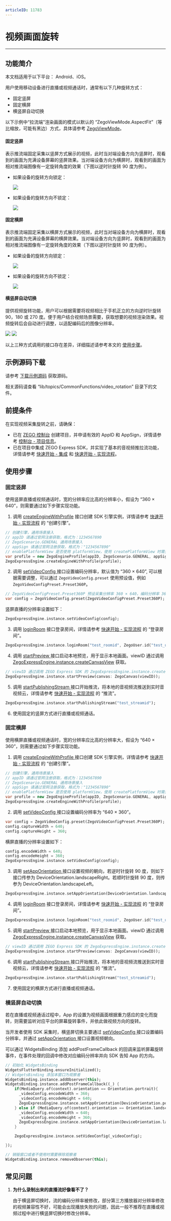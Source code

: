 ```yaml
---
articleID: 11783
---
```

# 视频画面旋转

- - -

## 功能简介

<Warning title="注意">


本文档适用于以下平台： Android、iOS。

</Warning>



用户使用移动设备进行直播或视频通话时，通常有以下几种旋转方式：

- 固定竖屏
- 固定横屏
- 横竖屏自动切换

<Note title="说明">


以下示例中“拉流端”渲染画面的模式以默认的 “ZegoViewMode.AspectFit”（等比缩放，可能有黑边）方式，具体请参考 [ZegoViewMode](https://doc-zh.zego.im/unique-api/express-video-sdk/zh/dart_flutter/zego_express_engine/ZegoViewMode.html)。

</Note>



<h4>固定竖屏</h4>

表示推流端固定采集以竖屏方式展示的视频，此时当对端设备方向为竖屏时，观看到的画面为充满设备屏幕的竖屏效果。当对端设备方向为横屏时，观看到的画面为相对推流端图像有一定旋转角度的效果（下图以逆时针旋转 90 度为例）。

- 如果设备的旋转方向锁定：

    <Frame width="512" height="auto" caption=""><img src="https://doc-media.zego.im/sdk-doc/Pics/Android/Video-rotation/Fixed_portrait_screen.png" /></Frame>

- 如果设备的旋转方向不锁定：

    <Frame width="512" height="auto" caption=""><img src="https://doc-media.zego.im/sdk-doc/Pics/Android/Video-rotation/Fixed_portrait_screen_noUI.png" /></Frame>

<h4>固定横屏</h4>

表示推流端固定采集以横屏方式展示的视频，此时当对端设备方向为横屏时，观看到的画面为充满设备屏幕的横屏效果。当对端设备方向为竖屏时，观看到的画面为相对推流端图像有一定旋转角度的效果（下图以逆时针旋转 90 度为例）。

- 如果设备的旋转方向锁定：

    <Frame width="512" height="auto" caption=""><img src="https://doc-media.zego.im/sdk-doc/Pics/Android/Video-rotation/Fixed_horizontal_screen.png" /></Frame>

- 如果设备的旋转方向不锁定：

    <Frame width="512" height="auto" caption=""><img src="https://doc-media.zego.im/sdk-doc/Pics/Android/Video-rotation/Fixed_horizontal_screen_noUI.png" /></Frame>

<h4>横竖屏自动切换</h4>

提供视频旋转功能，用户可以根据需要将视频相比于手机正立的方向逆时针旋转 90，180 或 270 度。便于用户结合视频场景需要，获取想要的视频渲染效果。视频旋转后会自动进行调整，以适配编码后的图像分辨率。

<Frame width="512" height="auto" caption=""><img src="https://doc-media.zego.im/sdk-doc/Pics/Android/Video-rotation/Switch_between_horizontal_and_portrait_01.png" /></Frame>

<Frame width="512" height="auto" caption=""><img src="https://doc-media.zego.im/sdk-doc/Pics/Android/Video-rotation/Switch_between_horizontal_and_portrait_02.png" /></Frame>

以上三种方式调用的接口存在差异，详细描述请参考本文的 [使用步骤](!AdvancedModule/Video_capture_rotation#4)。


## 示例源码下载

请参考 [下载示例源码](!DownloadDemo/DownloadDemo) 获取源码。

相关源码请查看 “lib/topics/CommonFunctions/video_rotation” 目录下的文件。

## 前提条件

在实现视频采集旋转之前，请确保：

- 已在 [ZEGO 控制台](https://console.zego.im) 创建项目，并申请有效的 AppID 和 AppSign，详情请参考 [控制台 - 项目信息](/console/project-info)。
- 已在项目中集成 ZEGO Express SDK，并实现了基本的音视频推拉流功能，详情请参考 [快速开始 - 集成](!Integration/SDK_Integration) 和 [快速开始 - 实现流程](!Integration/Solution_Implementation)。



## 使用步骤

### 固定竖屏

使用竖屏直播或视频通话时，宽的分辨率应比高的分辨率小，假设为 “360 × 640”，则需要通过如下步骤实现功能。

1. 调用 [createEngineWithProfile](https://doc-zh.zego.im/unique-api/express-video-sdk/zh/dart_flutter/zego_express_engine/ZegoExpressEngine/createEngineWithProfile.html) 接口创建 SDK 引擎实例，详情请参考 [快速开始 - 实现流程](!Integration/Solution_Implementation#创建引擎) 的 “创建引擎”。


```dart
// 创建引擎，通用场景接入
// appID 请通过官网注册获取，格式为：1234567890
// ZegoScenario.GENERAL 通用场景接入
// appSign 请通过官网注册获取，格式为："1234567890"
// enablePlatformView 是否使用 platformView，使用 createPlatformView 时需要设置为 true
var profile = new ZegoEngineProfile(appID, ZegoScenario.GENERAL, appSign: appSign, enablePlatformView: enablePlatformView);
ZegoExpressEngine.createEngineWithProfile(profile);
```

2. 调用 [setVideoConfig ](https://doc-zh.zego.im/unique-api/express-video-sdk/zh/dart_flutter/zego_express_engine/ZegoExpressEnginePublisher/setVideoConfig.html) 接口设置编码分辨率，默认值为 “360 × 640”, 可以根据需要调整，可以通过 `ZegoVideoConfig.preset` 使用预设值，例如 `ZegoVideoConfigPreset.Preset360P`。

```dart
// ZegoVideoConfigPreset.Preset360P 预设采集分辨率 360 × 640，编码分辨率 360 × 640，码率 600，帧率 15
var config = ZegoVideoConfig.preset(ZegoVideoConfigPreset.Preset360P);
```

竖屏直播的分辨率设置如下：

```dart
ZegoExpressEngine.instance.setVideoConfig(config);
```

3. 调用 [loginRoom](https://doc-zh.zego.im/unique-api/express-video-sdk/zh/dart_flutter/zego_express_engine/ZegoExpressEngineRoom/loginRoom.html) 接口登录房间，详情请参考 [快速开始 - 实现流程](!Integration/Solution_Implementation#登录房间) 的 “登录房间”。

```dart
ZegoExpressEngine.instance.loginRoom("test_roomid", ZegoUser.id("test_userid"));
```

4. 调用 [startPreview ](https://doc-zh.zego.im/unique-api/express-video-sdk/zh/dart_flutter/zego_express_engine/ZegoExpressEnginePublisher/startPreview.html) 接口启动本地预览，用于显示本地画面。viewID 通过调用 [ZegoExpressEngine.instance.createCanvasView](https://doc-zh.zego.im/unique-api/express-video-sdk/zh/dart_flutter/zego_express_engine/ZegoExpressCanvasViewUtils/createCanvasView.html) 获取。

```dart
// viewID 通过调用 ZEGO Express SDK 的 ZegoExpressEngine.instance.createCanvasView 获取
ZegoExpressEngine.instance.startPreview(canvas: ZegoCanvas(viewID));
```

5. 调用 [startPublishingStream ](https://doc-zh.zego.im/unique-api/express-video-sdk/zh/dart_flutter/zego_express_engine/ZegoExpressEnginePublisher/startPublishingStream.html) 接口开始推流，将本地的音视频流推送到实时音视频云，详情请参考 [快速开始 - 实现流程](!Integration/Solution_Implementation#推流) 的 “推流”。

```dart
ZegoExpressEngine.instance.startPublishingStream("test_streamid");
```

6. 使用固定的竖屏方式进行直播或视频通话。


### 固定横屏

使用横屏直播或视频通话时，宽的分辨率应比高的分辨率大，假设为 “640 × 360”，则需要通过如下步骤实现功能。

1. 调用 [createEngineWithProfile ](https://doc-zh.zego.im/unique-api/express-video-sdk/zh/dart_flutter/zego_express_engine/ZegoExpressEngine/createEngineWithProfile.html) 接口创建 SDK 引擎实例，详情请参考 [快速开始 - 实现流程](!Integration/Solution_Implementation#创建引擎) 的 “创建引擎”。


```dart
// 创建引擎，通用场景接入
// appID 请通过官网注册获取，格式为：1234567890
// ZegoScenario.GENERAL 通用场景接入
// appSign 请通过官网注册获取，格式为："1234567890"
// enablePlatformView 是否使用 platformView，使用 createPlatformView 时需要设置为 true
var profile = new ZegoEngineProfile(appID, ZegoScenario.GENERAL, appSign: appSign, enablePlatformView: enablePlatformView);
ZegoExpressEngine.createEngineWithProfile(profile);
```

2. 调用 [setVideoConfig ](https://doc-zh.zego.im/unique-api/express-video-sdk/zh/dart_flutter/zego_express_engine/ZegoExpressEnginePublisher/setVideoConfig.html) 接口设置编码分辨率为 “640 × 360”。

```dart
var config = ZegoVideoConfig.preset(ZegoVideoConfigPreset.Preset360P);
config.captureWidth = 640;
config.captureHeight = 360;
```

横屏直播的分辨率设置如下：

```dart
config.encodeWidth = 640;
config.encodeHeight = 360;
ZegoExpressEngine.instance.setVideoConfig(config);
```

3. 调用 [setAppOrientation ](https://doc-zh.zego.im/unique-api/express-video-sdk/zh/dart_flutter/zego_express_engine/ZegoExpressEnginePublisher/setAppOrientation.html) 接口设置视频的朝向，若逆时针旋转 90 度，则如下接口传参为 DeviceOrientation.landscapeRight。若顺时针旋转 90 度，则传参为 DeviceOrientation.landscapeLeft。

```dart
ZegoExpressEngine.instance.setAppOrientation(DeviceOrientation.landscapeRight);
```

4. 调用 [loginRoom](https://doc-zh.zego.im/unique-api/express-video-sdk/zh/dart_flutter/zego_express_engine/ZegoExpressEngineRoom/loginRoom.html) 接口登录房间，详情请参考 [快速开始 - 实现流程](!Integration/Solution_Implementation#登录房间) 的 “登录房间”。

```dart
ZegoExpressEngine.instance.loginRoom("test_roomid", ZegoUser.id("test_userid"));
```

5. 调用 [startPreview ](https://doc-zh.zego.im/unique-api/express-video-sdk/zh/dart_flutter/zego_express_engine/ZegoExpressEnginePublisher/startPreview.html) 接口启动本地预览，用于显示本地画面。viewID 通过调用 [ZegoExpressEngine.instance.createCanvasView](https://doc-zh.zego.im/unique-api/express-video-sdk/zh/dart_flutter/zego_express_engine/ZegoExpressCanvasViewUtils/createCanvasView.html) 获取。


```dart
// viewID 通过调用 ZEGO Express SDK 的 ZegoExpressEngine.instance.createCanvasView 获取
ZegoExpressEngine.instance.startPreview(canvas: ZegoCanvas(viewID));
```

6. 调用 [startPublishingStream ](https://doc-zh.zego.im/unique-api/express-video-sdk/zh/dart_flutter/zego_express_engine/ZegoExpressEnginePublisher/startPublishingStream.html) 接口开始推流，将本地的音视频流推送到实时音视频云，详情请参考 [快速开始 - 实现流程](!Integration/Solution_Implementation#推流) 的 “推流”。

```dart
ZegoExpressEngine.instance.startPublishingStream("test_streamid");
```

7. 使用固定的横屏方式进行直播或视频通话。


### 横竖屏自动切换

若在直播或视频通话过程中，App 的设置为视频画面根据重力感应的变化而旋转，则需要监听对应平台的屏幕旋转事件，并依此做视频方向的旋转。

当开发者使用 SDK 采集时，横竖屏切换主要通过 [setVideoConfig ](https://doc-zh.zego.im/unique-api/express-video-sdk/zh/dart_flutter/zego_express_engine/ZegoExpressEnginePublisher/setVideoConfig.html) 接口设置编码分辨率，并通过 [setAppOrientation ](https://doc-zh.zego.im/unique-api/express-video-sdk/zh/dart_flutter/zego_express_engine/ZegoExpressEnginePublisher/setAppOrientation.html) 接口设置视频朝向。

可以通过 WidgetsBinding 添加 addPostFrameCallback 的回调来监听屏幕旋转事件，在事件处理的回调中修改对应编码分辨率并向 SDK 告知 App 的方向。

```dart
// 初始化 WidgetsBinding
WidgetsFlutterBinding.ensureInitialized();
// WidgetsBinding 添加本窗口为观察者
WidgetsBinding.instance.addObserver(this);
WidgetsBinding.instance.addPostFrameCallback((_) {
    if(MediaQuery.of(context).orientation == Orientation.portrait){
      _videoConfig.encodeWidth = 360;
      _videoConfig.encodeHeight = 640;
      ZegoExpressEngine.instance.setAppOrientation(DeviceOrientation.portraitUp);
    } else if (MediaQuery.of(context).orientation == Orientation.landscape){
      _videoConfig.encodeWidth = 640;
      _videoConfig.encodeHeight = 360;
      ZegoExpressEngine.instance.setAppOrientation(DeviceOrientation.landscapeLeft);
    }

    ZegoExpressEngine.instance.setVideoConfig(_videoConfig);

});

// 销毁窗口或者不使用时需要移除观察者
WidgetsBinding.instance.removeObserver(this);
```

## 常见问题

1. **为什么录制出来的直播流好像看不了？**

    由于横竖屏切换时，流的编码分辨率被修改，部分第三方播放器对分辨率修改的视频兼容性不好，可能会出现播放失败的问题，因此一般不推荐在直播或视频过程中进行横竖屏切换时修改分辨率。
